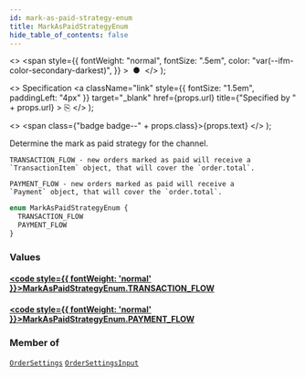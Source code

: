 ```yaml
---
id: mark-as-paid-strategy-enum
title: MarkAsPaidStrategyEnum
hide_table_of_contents: false
---
```


  <>
    <span
      style={{
        fontWeight: "normal",
        fontSize: ".5em",
        color: "var(--ifm-color-secondary-darkest)",
      }}
    >
      &nbsp;●&nbsp;
    </span>
  </>
);

  <>
    Specification
    <a
      className="link"
      style={{ fontSize: "1.5em", paddingLeft: "4px" }}
      target="\_blank"
      href={props.url}
      title={"Specified by " + props.url}
    >
      ⎘
    </a>
  </>
);

  <>
    <span class={"badge badge--" + props.class}>{props.text}</span>
  </>
);

Determine the mark as paid strategy for the channel.

    TRANSACTION_FLOW - new orders marked as paid will receive a
    `TransactionItem` object, that will cover the `order.total`.

    PAYMENT_FLOW - new orders marked as paid will receive a
    `Payment` object, that will cover the `order.total`.

```graphql
enum MarkAsPaidStrategyEnum {
  TRANSACTION_FLOW
  PAYMENT_FLOW
}
```

### Values

#### [<code style={{ fontWeight: 'normal' }}>MarkAsPaidStrategyEnum.<b>TRANSACTION_FLOW</b></code>](#)

>

#### [<code style={{ fontWeight: 'normal' }}>MarkAsPaidStrategyEnum.<b>PAYMENT_FLOW</b></code>](#)

>

### Member of

[`OrderSettings`](../../api-reference/objects/order-settings) <Badge class="secondary" text="object"/><Bullet />[`OrderSettingsInput`](../../api-reference/inputs/order-settings-input) <Badge class="secondary" text="input"/>
